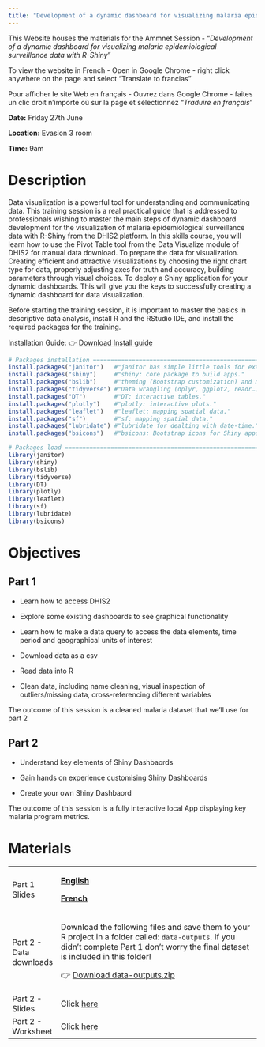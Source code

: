```yaml
---
title: "Development of a dynamic dashboard for visualizing malaria epidemiological surveillance data with R-Shiny"
---
```


This Website houses the materials for the Ammnet Session - "*Development of a dynamic dashboard for visualizing malaria epidemiological surveillance data with R-Shiny*"

::: callout-important
To view the website in French - Open in Google Chrome - right click anywhere on the page and select "Translate to francias"

Pour afficher le site Web en français - Ouvrez dans Google Chrome - faites un clic droit n'importe où sur la page et sélectionnez "*Traduire en français*"
:::

**Date:** Friday 27th June

**Location:** Evasion 3 room

**Time:** 9am

# Description

Data visualization is a powerful tool for understanding and communicating data. This training session is a real practical guide that is addressed to professionals wishing to master the main steps of dynamic dashboard development for the visualization of malaria epidemiological surveillance data with R-Shiny from the DHIS2 platform. In this skills course, you will learn how to use the Pivot Table tool from the Data Visualize module of DHIS2 for manual data download. To prepare the data for visualization. Creating efficient and attractive visualizations by choosing the right chart type for data, properly adjusting axes for truth and accuracy, building parameters through visual choices. To deploy a Shiny application for your dynamic dashboards. This will give you the keys to successfully creating a dynamic dashboard for data visualization.

Before starting the training session, it is important to master the basics in descriptive data analysis, install R and the RStudio IDE, and install the required packages for the training.

Installation Guide: 👉 <a href="lesson-materials/installation-guide.pdf" download>Download Install guide</a>

```r
# Packages installation ==========================================================================
install.packages("janitor")   #"janitor has simple little tools for examining and cleaning dirty data."
install.packages("shiny")     #"shiny: core package to build apps."
install.packages("bslib")     #"theming (Bootstrap customization) and modern dashboard design elements."
install.packages("tidyverse") #"Data wrangling (dplyr, ggplot2, readr…)."
install.packages("DT")        #"DT: interactive tables."
install.packages("plotly")    #"plotly: interactive plots."
install.packages("leaflet")   #"leaflet: mapping spatial data."
install.packages("sf")        #"sf: mapping spatial data."
install.packages("lubridate") #"lubridate for dealting with date-time."
install.packages("bsicons")   #"bsicons: Bootstrap icons for Shiny apps."

# Packages load ===================================================================================
library(janitor)
library(shiny)
library(bslib)
library(tidyverse)
library(DT)
library(plotly)
library(leaflet)
library(sf)
library(lubridate)
library(bsicons)

```

# Objectives

## Part 1

-   Learn how to access DHIS2

-   Explore some existing dashboards to see graphical functionality

-   Learn how to make a data query to access the data elements, time period and geographical units of interest

-   Download data as a csv

-   Read data into R

-   Clean data, including name cleaning, visual inspection of outliers/missing data, cross-referencing different variables

The outcome of this session is a cleaned malaria dataset that we’ll use for part 2

## Part 2

-   Understand key elements of Shiny Dashbaords

-   Gain hands on experience customising Shiny Dashboards

-   Create your own Shiny Dashbaord

The outcome of this session is a fully interactive local App displaying key malaria program metrics.

# Materials

+-------------------------+------------------------------------------------------------------------------------------------------------------------------------------------------------------------------------------+
| Part 1 Slides           | [**English**](english-slides.qmd)                                                                                                                                                        |
|                         |                                                                                                                                                                                          |
|                         | [**French**](french-slides.qmd)                                                                                                                                                          |
+-------------------------+------------------------------------------------------------------------------------------------------------------------------------------------------------------------------------------+
| Part 2 - Data downloads | Download the following files and save them to your R project in a folder called: `data-outputs`. If you didn't complete Part 1 don't worry the final dataset is included in this folder! |
|                         |                                                                                                                                                                                          |
|                         | 👉 <a href="data-outputs.zip" download>Download data-outputs.zip</a>                                                                                                                     |
+-------------------------+------------------------------------------------------------------------------------------------------------------------------------------------------------------------------------------+
| Part 2 - Slides         | Click [here](dashboarding-slides.qmd)                                                                                                                                                    |
+-------------------------+------------------------------------------------------------------------------------------------------------------------------------------------------------------------------------------+
| Part 2 - Worksheet      | Click [here](dashboard-workshop-materials.qmd)                                                                                                                                           |
+-------------------------+------------------------------------------------------------------------------------------------------------------------------------------------------------------------------------------+
